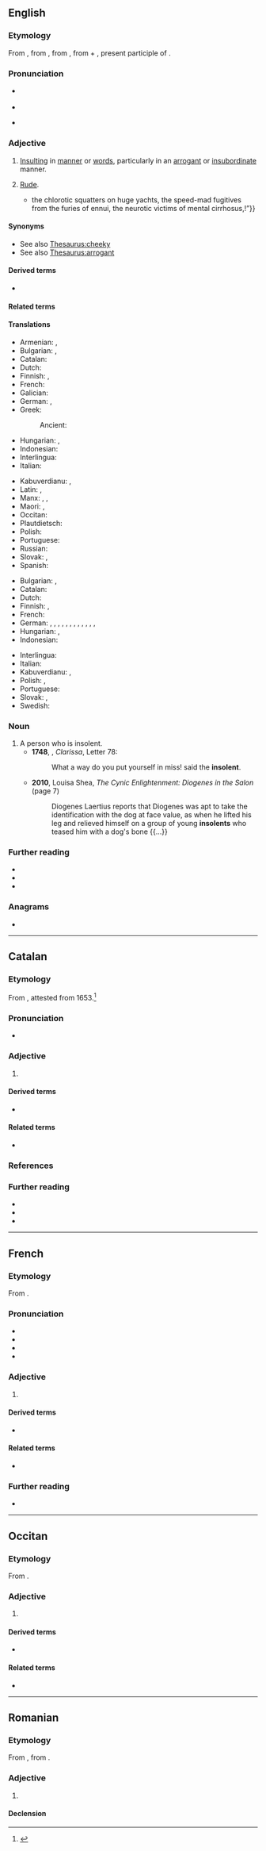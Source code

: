 ==English==

===Etymology===
{{PIE word|en|swé}}
{{root|en|ine-pro|*dʰeh₁-}}
From {{inh|en|enm|-}}, from {{der|en|fro|-}}, from {{der|en|la|īnsolēns|t=unaccustomed, unwanted, unusual, immoderate, excessive, arrogant, insolent}}, from {{m|la|in-|pos=[[privative]] prefix}} + {{m|la|solēns}}, present participle of {{m|la|soleo|solere|t=to be accustomed, to be wont}}.

===Pronunciation===
* {{a|UK}} {{IPA|en|/ˈɪn.sə.lənt/}}
* {{audio|en|LL-Q1860 (eng)-Vealhurl-insolent.wav|Audio (RP)}}
* {{a|US}} {{IPA|en|/ˈɪn.sə.lənt/}}

===Adjective===
{{en-adj}}

# [[insulting|Insulting]] in [[manner]] or [[word]]s, particularly in an [[arrogant]] or [[insubordinate]] manner.
#: {{syn|en|arrogant|bold|cocky|impudent}}
# [[rude|Rude]].
#* {{RQ:Chambers Younger Set|VI|passage=“I don't mean all of your friends—only a small proportion—which, however, connects your circle with that deadly, idle, brainless bunch—the '''insolent''' chatterers at the opera, the gorged dowagers,{{...}}the chlorotic squatters on huge yachts, the speed-mad fugitives from the furies of ennui, the neurotic victims of mental cirrhosus,{{nb...}}!”}}
#: {{syn|en|disrespectful|impertinent|insubordinate|offensive}}

====Synonyms====
* See also [[Thesaurus:cheeky]]
* See also [[Thesaurus:arrogant]]

====Derived terms====
* {{l|en|insolently}}

====Related terms====
{{rel2|en
|insolence
|insolency}}

====Translations====
{{trans-top|insulting in manner or words}}
* Armenian: {{t+|hy|անպատկառ}}, {{t+|hy|հանդուգն}}
* Bulgarian: {{t+|bg|нахален}}, {{t+|bg|арогантен}}
* Catalan: {{t+|ca|insolent}}
* Dutch: {{t+|nl|brutaal}}
* Finnish: {{t+|fi|loukkaava}}, {{t+|fi|röyhkeä}}
* French: {{t+|fr|insolent}}
* Galician: {{t+|gl|insolente}}
* German: {{t+|de|beleidigend}}, {{t+|de|verletzend}}
* Greek: {{t+|el|αυθάδης}}
*: Ancient: {{t|grc|αὐθάδης}}
* Hungarian: {{t+|hu|szemtelen}}, {{t+|hu|pökhendi}}
* Indonesian: {{t+|id|kurang ajar}}
* Interlingua: {{t|ia|insolente}}
* Italian: {{t+|it|insolente}}
{{trans-mid}}
* Kabuverdianu: {{t|kea|atrividu}}, {{t|kea|atrevide}}
* Latin: {{t|la|insolens}}, {{t|la|procax}}
* Manx: {{t|gv|neuyeeillagh}}, {{t|gv|mooaralagh}}, {{t|gv|daaney}}
* Maori: {{t|mi|whakatīkai}}, {{t|mi|toroihi}}
* Occitan: {{t|oc|insolent}}
* Plautdietsch: {{t|pdt|schwiendriest}}
* Polish: {{t+|pl|bezczelny}}
* Portuguese: {{t+|pt|insolente}}
* Russian: {{t+|ru|вызыва́ющий}}
* Slovak: {{t|sk|bezočivý}}, {{t|sk|hrubý}}
* Spanish: {{t+|es|insolente}}
{{trans-bottom}}

{{trans-top|rude}}
* Bulgarian: {{t+|bg|нагъл}}, {{t+|bg|дързък}}
* Catalan: {{t+|ca|insolent}}
* Dutch: {{t+|nl|brutaal}}
* Finnish: {{t+|fi|tyly}}, {{t+|fi|röyhkeä}}
* French: {{t+|fr|insolent}}
* German: {{t+|de|anmaßend}}, {{t+|de|überheblich}}, {{t+|de|frech}}, {{t+|de|dreist}}, {{t+|de|ungebührlich}}, {{t+|de|unverschämt}}, {{t+|de|unverfroren}}, {{t+|de|kaltschnäuzig}}, {{t+|de|dummdreist}}, {{t|de|dummfrech}}, {{t+|de|patzig}}, {{t+|de|vorlaut}}, {{t+|de|insolent}}
* Hungarian: {{t+|hu|arcátlan}}, {{t+|hu|pimasz}}
* Indonesian: {{t+|id|bajingan}}
{{trans-mid}}
* Interlingua: {{t|ia|insolente}}
* Italian: {{t+|it|insolente}}
* Kabuverdianu: {{t|kea|atrividu}}, {{t|kea|atrevide}}
* Polish: {{t+|pl|niegrzeczny}}, {{t+|pl|chamski}}
* Portuguese: {{t+|pt|insolente}}
* Slovak: {{t|sk|hrubý}}, {{t|sk|drzý}}
* Swedish: {{t+|sv|oförskämd}}
{{trans-bottom}}

===Noun===
{{en-noun}}

# A person who is insolent.
#*'''1748''', {{w|Samuel Richardson}}, ''Clarissa'', Letter 78:
#*:What a way do you put yourself in miss! said the '''insolent'''.
#* '''2010''', Louisa Shea, ''The Cynic Enlightenment: Diogenes in the Salon'' (page 7)
#*: Diogenes Laertius reports that Diogenes was apt to take the identification with the dog at face value, as when he lifted his leg and relieved himself on a group of young '''insolents''' who teased him with a dog's bone {{...}}

===Further reading===
* {{R:Webster 1913}}
* {{R:Century 1911}}
* {{R:OneLook}}

===Anagrams===
* {{anagrams|en|a=eilnnost|Neilston}}

{{C|en|Personality}}

----

==Catalan==

===Etymology===
From {{der|ca|la|insolens}}, attested from 1653.<ref>{{R:GDLC}}</ref>

===Pronunciation===
* {{ca-IPA}}

===Adjective===
{{ca-adj|mf}}

# {{l|en|insolent}}

====Derived terms====
* {{l|ca|insolentment}}

====Related terms====
* {{l|ca|insolència}}

===References===
<references/>

===Further reading===
* {{R:IEC2}}
* {{R:DNV}}
* {{R:DCVB}}

----

==French==

===Etymology===
From {{der|fr|la|insolens}}.

===Pronunciation===
* {{fr-IPA}}
* {{audio|fr|Fr-insolent-fr FR-Paris.ogg|Audio (Paris)}}
* {{audio|fr|LL-Q150 (fra)-DSwissK-insolent.wav|Audio}}
* {{homophones|fr|insolents}}

===Adjective===
{{fr-adj}}

# {{l|en|insolent}}

====Derived terms====
* {{l|fr|insolemment}}

====Related terms====
* {{l|fr|insolence}}

===Further reading===
* {{R:TLFi}}

----

==Occitan==

===Etymology===
From {{der|oc|la|insolens}}.

===Adjective===
{{oc-adj}}

# {{l|en|insolent}}

====Derived terms====
* {{l|oc|insolentament}}

====Related terms====
* {{l|oc|insoléncia}}

----

==Romanian==

===Etymology===
From {{bor|ro|fr|insolent}}, from {{der|ro|la|insolens}}.

===Adjective===
{{ro-adj}}

# {{l|en|insolent}}

====Declension====
{{ro-decl-adj}}